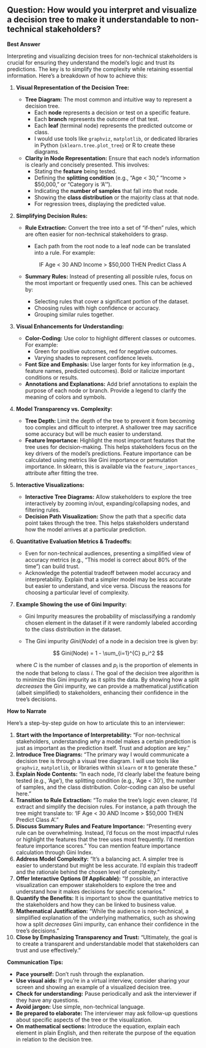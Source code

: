 ## Question: How would you interpret and visualize a decision tree to make it understandable to non-technical stakeholders?

**Best Answer**

Interpreting and visualizing decision trees for non-technical stakeholders is crucial for ensuring they understand the model's logic and trust its predictions. The key is to simplify the complexity while retaining essential information. Here’s a breakdown of how to achieve this:

1.  **Visual Representation of the Decision Tree:**

    *   **Tree Diagram:** The most common and intuitive way to represent a decision tree.
        *   Each **node** represents a decision or test on a specific feature.
        *   Each **branch** represents the outcome of that test.
        *   Each **leaf** (terminal node) represents the predicted outcome or class.
        *   I would use tools like `graphviz`, `matplotlib`, or dedicated libraries in Python (`sklearn.tree.plot_tree`) or R to create these diagrams.

    *   **Clarity in Node Representation:** Ensure that each node's information is clearly and concisely presented. This involves:
        *   Stating the **feature** being tested.
        *   Defining the **splitting condition** (e.g., "Age < 30," "Income > $50,000," or "Category is 'A'").
        *   Indicating the **number of samples** that fall into that node.
        *   Showing the **class distribution** or the majority class at that node.
        *   For regression trees, displaying the predicted value.

2.  **Simplifying Decision Rules:**

    *   **Rule Extraction:** Convert the tree into a set of "if-then" rules, which are often easier for non-technical stakeholders to grasp.
        *   Each path from the root node to a leaf node can be translated into a rule.  For example:

        $$
        \text{IF Age < 30 AND Income > \$50,000 THEN Predict Class A}
        $$

    *   **Summary Rules:** Instead of presenting all possible rules, focus on the most important or frequently used ones.  This can be achieved by:
        *   Selecting rules that cover a significant portion of the dataset.
        *   Choosing rules with high confidence or accuracy.
        *   Grouping similar rules together.

3.  **Visual Enhancements for Understanding:**

    *   **Color-Coding:** Use color to highlight different classes or outcomes.  For example:
        *   Green for positive outcomes, red for negative outcomes.
        *   Varying shades to represent confidence levels.
    *   **Font Size and Emphasis:** Use larger fonts for key information (e.g., feature names, predicted outcomes).  Bold or italicize important conditions or results.
    *   **Annotations and Explanations:** Add brief annotations to explain the purpose of each node or branch.  Provide a legend to clarify the meaning of colors and symbols.

4.  **Model Transparency vs. Complexity:**

    *   **Tree Depth:**  Limit the depth of the tree to prevent it from becoming too complex and difficult to interpret.  A shallower tree may sacrifice some accuracy but will be much easier to understand.
    *   **Feature Importance:** Highlight the most important features that the tree uses for decision-making.  This helps stakeholders focus on the key drivers of the model's predictions.  Feature importance can be calculated using metrics like Gini importance or permutation importance.  In sklearn, this is available via the `feature_importances_` attribute after fitting the tree.

5.  **Interactive Visualizations:**

    *   **Interactive Tree Diagrams:** Allow stakeholders to explore the tree interactively by zooming in/out, expanding/collapsing nodes, and filtering rules.
    *   **Decision Path Visualization:** Show the path that a specific data point takes through the tree.  This helps stakeholders understand how the model arrives at a particular prediction.

6.  **Quantitative Evaluation Metrics & Tradeoffs:**

    *   Even for non-technical audiences, presenting a simplified view of accuracy metrics (e.g., "This model is correct about 80% of the time") can build trust.
    *   Acknowledge the potential tradeoff between model accuracy and interpretability.  Explain that a simpler model may be less accurate but easier to understand, and vice versa.  Discuss the reasons for choosing a particular level of complexity.

7.  **Example Showing the use of Gini Impurity:**

    *   Gini Impurity measures the probability of misclassifying a randomly chosen element in the dataset if it were randomly labeled according to the class distribution in the dataset.

    *   The Gini impurity $Gini(Node)$ of a node in a decision tree is given by:

    $$
    Gini(Node) = 1 - \sum_{i=1}^{C} p_i^2
    $$

    where $C$ is the number of classes and $p_i$ is the proportion of elements in the node that belong to class $i$.  The goal of the decision tree algorithm is to minimize this Gini impurity as it splits the data.  By showing how a split *decreases* the Gini impurity, we can provide a mathematical justification (albeit simplified) to stakeholders, enhancing their confidence in the tree's decisions.

**How to Narrate**

Here's a step-by-step guide on how to articulate this to an interviewer:

1.  **Start with the Importance of Interpretability:** "For non-technical stakeholders, understanding *why* a model makes a certain prediction is just as important as the prediction itself.  Trust and adoption are key."
2.  **Introduce Tree Diagrams:** "The primary way I would communicate a decision tree is through a visual tree diagram. I will use tools like `graphviz`, `matplotlib`, or libraries within `sklearn` or `R` to generate these."
3.  **Explain Node Contents:**  "In each node, I'd clearly label the feature being tested (e.g., 'Age'), the splitting condition (e.g., 'Age < 30'), the number of samples, and the class distribution.  Color-coding can also be useful here."
4.  **Transition to Rule Extraction:** "To make the tree's logic even clearer, I'd extract and simplify the decision rules. For instance, a path through the tree might translate to: 'IF Age < 30 AND Income > $50,000 THEN Predict Class A'."
5.  **Discuss Summary Rules and Feature Importance:** "Presenting every rule can be overwhelming.  Instead, I'd focus on the most impactful rules or highlight the features that the tree uses most frequently. I'd mention feature importance scores." You can mention feature importance calculation through Gini Index.
6.  **Address Model Complexity:** "It's a balancing act.  A simpler tree is easier to understand but might be less accurate. I'd explain this tradeoff and the rationale behind the chosen level of complexity."
7.  **Offer Interactive Options (If Applicable):** "If possible, an interactive visualization can empower stakeholders to explore the tree and understand how it makes decisions for specific scenarios."
8.  **Quantify the Benefits:** It is important to show the quantitative metrics to the stakeholders and how they can be linked to business value.
9.  **Mathematical Justification:** "While the audience is non-technical, a simplified explanation of the underlying mathematics, such as showing how a split *decreases* Gini impurity, can enhance their confidence in the tree's decisions."
10. **Close by Emphasizing Transparency and Trust:** "Ultimately, the goal is to create a transparent and understandable model that stakeholders can trust and use effectively."

**Communication Tips:**

*   **Pace yourself:**  Don't rush through the explanation.
*   **Use visual aids:**  If you're in a virtual interview, consider sharing your screen and showing an example of a visualized decision tree.
*   **Check for understanding:**  Pause periodically and ask the interviewer if they have any questions.
*   **Avoid jargon:**  Use simple, non-technical language.
*   **Be prepared to elaborate:** The interviewer may ask follow-up questions about specific aspects of the tree or the visualization.
*   **On mathematical sections:** Introduce the equation, explain each element in plain English, and then reiterate the purpose of the equation in relation to the decision tree.
